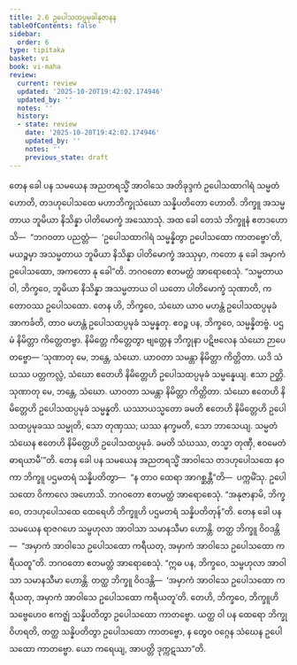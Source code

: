 ```yaml
---
title: 2.6 ဥပေါသထပ္ပမုခါနုဇာနန
tableOfContents: false
sidebar:
  order: 6
type: tipitaka
basket: vi
book: vi-maha
review:
  current: review
  updated: '2025-10-20T19:42:02.174946'
  updated_by: ''
  notes: ''
  history:
  - state: review
    date: '2025-10-20T19:42:02.174946'
    updated_by: ''
    notes: ''
    previous_state: draft
---
```



<DynamicBreadcrumb />


<ReviewStatus review={frontmatter.review} showDetails={true} />

<HypothesisAnnotation frontmatter={frontmatter} />

<Division number="142" book="vi-maha" e="ch" v="3" p="146">

<Paragraph number="602" book="vi-maha">
တေန ခေါ ပန သမယေန အညတရသ္မိံ အာဝါသေ အတိခုဒ္ဒကံ ဥပေါသထာဂါရံ သမ္မတံ ဟောတိ, တဒဟုပေါသထေ မဟာဘိက္ခုသံဃော သန္နိပတိတော ဟောတိ. ဘိက္ခူ အသမ္မတာယ ဘူမိယာ နိသိန္နာ ပါတိမောက္ခံ အဿောသုံ. အထ ခေါ တေသံ ဘိက္ခူနံ ဧတဒဟောသိ—  “ဘဂဝတာ ပညတ္တံ—  ‘ဥပေါသထာဂါရံ သမ္မန္နိတွာ ဥပေါသထော ကာတဗ္ဗော’တိ, မယဉ္စမှာ အသမ္မတာယ ဘူမိယာ နိသိန္နာ ပါတိမောက္ခံ အဿုမှာ, ကတော နု ခေါ အမှာကံ ဥပေါသထော, အကတော နု ခေါ”တိ. ဘဂဝတော ဧတမတ္ထံ အာရောစေသုံ. “သမ္မတာယ ဝါ, ဘိက္ခဝေ, ဘူမိယာ နိသိန္နာ အသမ္မတာယ ဝါ ယတော ပါတိမောက္ခံ သုဏာတိ, ကတောဝဿ ဥပေါသထော. တေန ဟိ, ဘိက္ခဝေ, သံဃော ယာဝ မဟန္တံ ဥပေါသထပ္ပမုခံ အာကင်္ခတိ, တာဝ မဟန္တံ ဥပေါသထပ္ပမုခံ သမ္မန္နတု. ဧဝဉ္စ ပန, ဘိက္ခဝေ, သမ္မန္နိတဗ္ဗံ. ပဌမံ နိမိတ္တာ ကိတ္တေတဗ္ဗာ. နိမိတ္တေ ကိတ္တေတွာ ဗျတ္တေန ဘိက္ခုနာ ပဋိဗလေန သံဃော ဉာပေတဗ္ဗော—
</Paragraph>

<Paragraph number="603" book="vi-maha">
‘သုဏာတု မေ, ဘန္တေ, သံဃော. ယာဝတာ သမန္တာ နိမိတ္တာ ကိတ္တိတာ. ယဒိ သံဃဿ ပတ္တကလ္လံ, သံဃော ဧတေဟိ နိမိတ္တေဟိ ဥပေါသထပ္ပမုခံ သမ္မန္နေယျ. ဧသာ ဉတ္တိ.
</Paragraph>

<Paragraph number="604" book="vi-maha">
သုဏာတု မေ, ဘန္တေ, သံဃော. ယာဝတာ သမန္တာ နိမိတ္တာ ကိတ္တိတာ. သံဃော ဧတေဟိ နိမိတ္တေဟိ ဥပေါသထပ္ပမုခံ သမ္မန္နတိ. ယဿာယသ္မတော ခမတိ ဧတေဟိ နိမိတ္တေဟိ ဥပေါသထပ္ပမုခဿ သမ္မုတိ, သော တုဏှဿ; ယဿ နက္ခမတိ, သော ဘာသေယျ. သမ္မတံ သံဃေန ဧတေဟိ နိမိတ္တေဟိ ဥပေါသထပ္ပမုခံ. ခမတိ သံဃဿ, တသ္မာ တုဏှီ, ဧဝမေတံ ဓာရယာမီ’”တိ.
</Paragraph>

<Paragraph number="605" book="vi-maha">
တေန ခေါ ပန သမယေန အညတရသ္မိံ အာဝါသေ တဒဟုပေါသထေ နဝကာ ဘိက္ခူ ပဌမတရံ သန္နိပတိတွာ—  “န တာဝ ထေရာ အာဂစ္ဆန္တီ”တိ—  ပက္ကမိံသု. ဥပေါသထော ဝိကာလေ အဟောသိ. ဘဂဝတော ဧတမတ္ထံ အာရောစေသုံ. “အနုဇာနာမိ, ဘိက္ခဝေ, တဒဟုပေါသထေ ထေရေဟိ ဘိက္ခူဟိ ပဌမတရံ သန္နိပတိတုန်”တိ.
</Paragraph>

<Paragraph number="606" book="vi-maha">
တေန ခေါ ပန သမယေန ရာဇဂဟေ သမ္ဗဟုလာ အာဝါသာ သမာနသီမာ ဟောန္တိ. တတ္ထ ဘိက္ခူ ဝိဝဒန္တိ—  “အမှာကံ အာဝါသေ ဥပေါသထော ကရီယတု, အမှာကံ အာဝါသေ ဥပေါသထော ကရီယတူ”တိ. ဘဂဝတော ဧတမတ္ထံ အာရောစေသုံ. “ဣဓ ပန, ဘိက္ခဝေ, သမ္ဗဟုလာ အာဝါသာ သမာနသီမာ ဟောန္တိ. တတ္ထ ဘိက္ခူ ဝိဝဒန္တိ—  ‘အမှာကံ အာဝါသေ ဥပေါသထော ကရီယတု, အမှာကံ အာဝါသေ ဥပေါသထော ကရီယတူ’တိ. တေဟိ, ဘိက္ခဝေ, ဘိက္ခူဟိ သဗ္ဗေဟေဝ ဧကဇ္ဈံ သန္နိပတိတွာ ဥပေါသထော ကာတဗ္ဗော. ယတ္ထ ဝါ ပန ထေရော ဘိက္ခု ဝိဟရတိ, တတ္ထ သန္နိပတိတွာ ဥပေါသထော ကာတဗ္ဗော, န တွေဝ ဝဂ္ဂေန သံဃေန ဥပေါသထော ကာတဗ္ဗော. ယော ကရေယျ, အာပတ္တိ ဒုက္ကဋဿာ”တိ.
</Paragraph>
</Division>